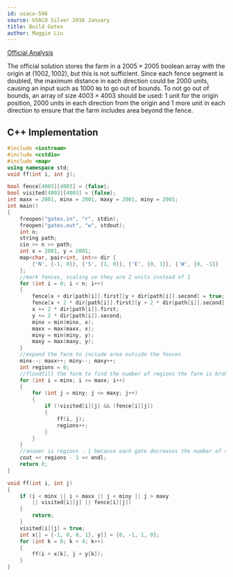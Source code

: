 ```yaml
---
id: usaco-596
source: USACO Silver 2016 January
title: Build Gates
author: Maggie Liu
---
```


[Official Analysis](http://www.usaco.org/current/data/sol_gates_silver_jan16.html)

The official solution stores the farm in a $2005 \times 2005$ boolean array with the origin at $(1002, 1002)$, but this is not sufficient. Since each fence segment is doubled, the maximum distance in each direction could be $2000$ units, causing an input such as $1000$ $\texttt{N}$s to go out of bounds. To not go out of bounds, an array of size $4003 \times 4003$ should be used: $1$ unit for the origin position, $2000$ units in each direction from the origin and $1$ more unit in each direction to ensure that the farm includes area beyond the fence.

<LanguageSection>

<CPPSection>

## C++ Implementation

```cpp
#include <iostream>
#include <cstdio>
#include <map>
using namespace std;
void ff(int i, int j);

bool fence[4003][4003] = {false};
bool visited[4003][4003] = {false};
int maxx = 2001, minx = 2001, maxy = 2001, miny = 2001;
int main() 
{
    freopen("gates.in", "r", stdin);
    freopen("gates.out", "w", stdout);
    int n;
    string path;
    cin >> n >> path;
    int x = 2001, y = 2001;
    map<char, pair<int, int>> dir {
        {'N', {-1, 0}}, {'S', {1, 0}}, {'E', {0, 1}}, {'W', {0, -1}}
    };
    //mark fences, scaling so they are 2 units instead of 1
    for (int i = 0; i < n; i++)
    {
        fence[x + dir[path[i]].first][y + dir[path[i]].second] = true;
        fence[x + 2 * dir[path[i]].first][y + 2 * dir[path[i]].second] = true;
        x += 2 * dir[path[i]].first;
        y += 2 * dir[path[i]].second;
        minx = min(minx, x);
        maxx = max(maxx, x);
        miny = min(miny, y);
        maxy = max(maxy, y);
    }
    //expand the farm to include area outside the fences
    minx--; maxx++; miny--; maxy++;
    int regions = 0;
    //floodfill the farm to find the number of regions the farm is broken into
    for (int i = minx; i <= maxx; i++)
    {
        for (int j = miny; j <= maxy; j++)
        {
            if (!visited[i][j] && !fence[i][j])
            {
                ff(i, j);
                regions++;
            }
        }
    }
    //answer is regions - 1 because each gate decreases the number of regions by 1
    cout << regions - 1 << endl;
    return 0;
}

void ff(int i, int j)
{
    if (i < minx || i > maxx || j < miny || j > maxy 
		|| visited[i][j] || fence[i][j])
    {
        return;
    }
    visited[i][j] = true;
    int x[] = {-1, 0, 0, 1}, y[] = {0, -1, 1, 0};
    for (int k = 0; k < 4; k++)
    {
        ff(i + x[k], j + y[k]);
    }
}
```

</CPPSection>

</LanguageSection>